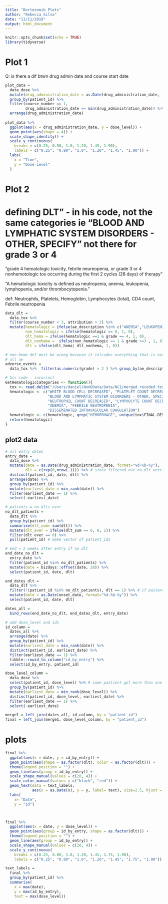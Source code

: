 ```yaml
---
title: "Bortezomib Plots"
author: "Rebecca Silva"
date: "11/11/2019"
output: html_document
---
```


```r
knitr::opts_chunk$set(echo = TRUE)
library(tidyverse)
```

# Plot 1
Q: is there a dif btwn drug admin date and course start date 
```r
plot_data = 
  data_dose %>% 
  mutate(drug_administration_date = as.Date(drug_administration_date, format="%d-%b-%y")) %>% 
  group_by(patient_id) %>% 
  filter(course_number == 1, 
         drug_administration_date == min(drug_administration_date)) %>% 
  arrange(drug_administration_date)
  
plot_data %>% 
  ggplot(aes(x = drug_administration_date, y = dose_level)) + 
  geom_point(aes(shape = 4)) +
  scale_shape_identity() +
  scale_y_continuous(
    breaks = c(0.25, 0.80, 1.0, 1.20, 1.45, 1.90), 
    labels = c("0.25", "0.80", "1.0", "1.20", "1.45", "1.90")) +
  labs(
    x = "Time", 
    y = "Dose Level"
  )
```

# Plot 2

# defining DLT" - in his code, not the same categories ie "BLOOD AND LYMPHATIC SYSTEM DISORDERS - OTHER, SPECIFY" not there for grade 3 or 4 
"grade 4 hematologic toxicity, febrile neureopenia, or grade 3 or 4 nonhemotologic tox occurring during the first 2 cycles (28 days) of therapy"

"A hematologic toxicity is defined as neutropenia, anemia, leukopenia, lymphopenia,
and/or thrombocytopenia."

def: Neutrophils, Platelets, Hemoglobin, Lymphocytes (total), CD4 count, Febrile neutropenia


```r
data_dlt = 
  data_tox %>% 
  filter(course_number < 3, attribution > 2) %>% 
  mutate(hematologic = ifelse(ae_description %in% c("ANEMIA","LEUKOPENIA", "LYMPHOPENIA", "NEUTROPENIA", "THROMBOCYTOPENIA"), 1, 0), 
         non_hematologic = ifelse(hematologic == 0, 1, 0), 
         dlt_hema = ifelse(hematologic ==1 & grade == 4, 1, 0),
         dlt_nonhema =  ifelse(non_hematologic == 1 & grade >=3 , 1, 0),
         dlt = ifelse(dlt_hema| dlt_nonhema, 1, 0))

# non-hemo def must be wrong because it inlcudes everything that is not hemo, therefore all ae grade >2 is dlt?
# all ae
adverse_events = 
  data_tox %>%  filter(as.numeric(grade) > 2 ) %>% group_by(ae_description) %>%  summarise(n())

# his code - incorrect
GetHematologicCategories <- function(){
  tox <- read.delim("/Users/daniel/NonDData/Data/NCI/merged.recoded.toxicities.txt", stringsAsFactors=F)
  hematologic <- c("WHITE BLOOD CELL DECREASED", "PLATELET COUNT DECREASED",
                   "BLOOD AND LYMPHATIC SYSTEM DISORDERS - OTHER, SPECIFY",
                   "NEUTROPHIL COUNT DECREASED", "LYMPHOCYTE COUNT DECREASED", 
                   "ANEMIA", "FEBRILE NEUTROPENIA", 
                   "DISSEMINATED INTRAVASCULAR COAGULATION")
  hematologic <- c(hematologic, grep("HEMORRHAGE", unique(tox$FINAL.DESCR), value=T))
  return(hematologic)
}

```

## plot2 data
```r
# all entry dates
entry_date = 
  data_dose %>% 
  mutate(date = as.Date(drug_administration_date, format="%d-%b-%y"), 
         dlt = c(rep(0,nrow(.)))) %>% # since filtered out no dlt entries for paitent w dlt (still want entry pt as no dlt)
  distinct(patient_id, date, dlt) %>% 
  arrange(date) %>%
  group_by(patient_id) %>% 
  mutate(earliest_date = min_rank(date)) %>% 
  filter(earliest_date == 1) %>% 
  select(-earliest_date)

# patients w no dlts ever 
no_dlt_patients = 
  data_dlt %>% 
  group_by(patient_id) %>% 
  summarise(dlt_sum= sum(dlt)) %>% 
  mutate(dlt_ever = ifelse(dlt_sum == 0, 0, 1)) %>% 
  filter(dlt_ever == 0) %>% 
  pull(patient_id) # make vector of patient_ids

# end = 2 weeks after entry if no dlt 
end_date_no_dlt = 
  entry_date %>% 
  filter(patient_id %in% no_dlt_patients) %>% 
  mutate(date = bizdays::offset(date, 28)) %>% 
  select(patient_id, date, dlt)

end_dates_dlt = 
  data_dlt %>% 
  filter(!(patient_id %in% no_dlt_patients), dlt == 1) %>% # if paitent has dlt want to remove rows with dlt = 0 
  mutate(date = as.Date(onset_date, format="%d-%b-%y")) %>% 
  select(patient_id, date, dlt)  

dates_all = 
  bind_rows(end_date_no_dlt, end_dates_dlt, entry_date) 

# add dose_level and ids
id_column = 
  dates_all %>% 
  arrange(date) %>%
  group_by(patient_id) %>% 
  mutate(earliest_date = min_rank(date)) %>% 
  distinct(patient_id, earliest_date) %>% 
  filter(earliest_date == 1) %>% 
  tibble::rowid_to_column("id_by_entry") %>% 
  select(id_by_entry, patient_id)

dose_level_column = 
  data_dose %>% 
  select(patient_id, dose_level) %>% # some paatient got more than one dose -- choosing smaller dose
  group_by(patient_id) %>% 
  mutate(earliest_date = min_rank(dose_level)) %>%
  distinct(patient_id, dose_level, earliest_date) %>% 
  filter(earliest_date == 1) %>% 
  select(-earliest_date)

merge1 = left_join(dates_all, id_column, by = "patient_id") 
final = left_join(merge1, dose_level_column, by = "patient_id")

```

# plots 
```r
final %>% 
  ggplot(aes(x = date, y = id_by_entry)) +
  geom_point(aes(shape = as.factor(dlt), color = as.factor(dlt))) +
  theme(legend.position = "") +
  geom_line(aes(group = id_by_entry)) +
  scale_shape_manual(values = c(20, 4)) +
  scale_color_manual(values = c("black", "red")) +
  geom_text(data = text_labels, 
            aes(x = as.Date(x), y = y, label= text), size=2.5, hjust = -.5) +
  labs(
    x= "Date", 
    y = "id")



final %>% 
  ggplot(aes(x = date, y = dose_level)) +
  geom_point(aes(group = id_by_entry, shape = as.factor(dlt))) +
  theme(legend.position = "") +
  geom_line(aes(group = id_by_entry)) +
  scale_shape_manual(values = c(20, 4)) +
  scale_y_continuous(
    breaks = c(0.25, 0.80, 1.0, 1.20, 1.45, 1.75, 1.90), 
    labels = c("0.25", "0.80", "1.0", "1.20", "1.45", "1.75", "1.90"))

text_labels = 
  final %>% 
  group_by(patient_id) %>% 
  summarise(
    x = max(date), 
    y = max(id_by_entry), 
    text = max(dose_level))
  
```



